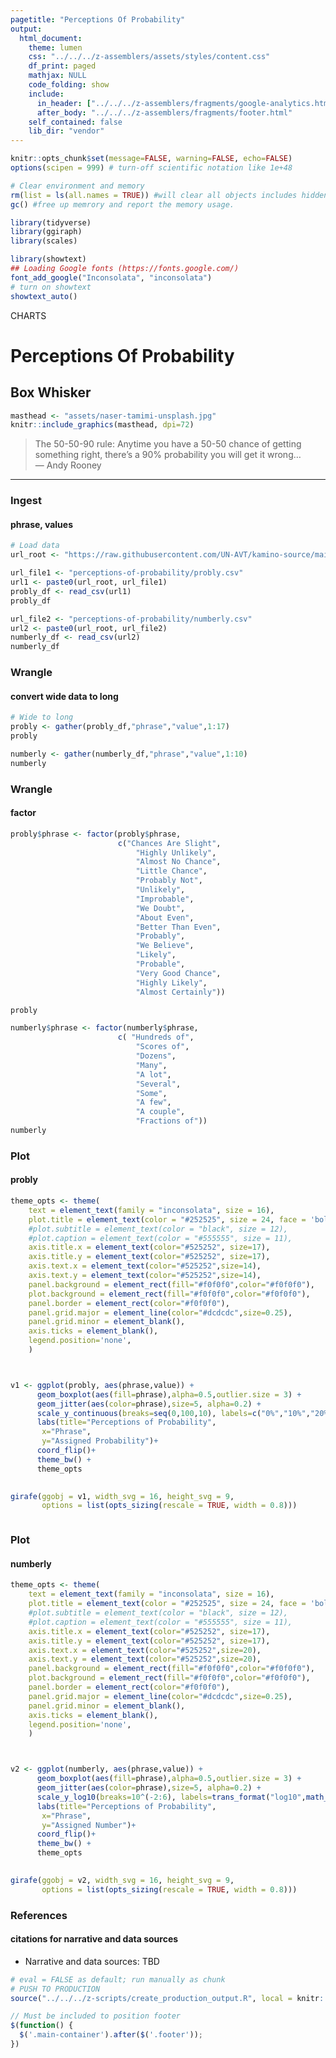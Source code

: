 ```yaml
---
pagetitle: "Perceptions Of Probability"
output:
  html_document:
    theme: lumen
    css: "../../../z-assemblers/assets/styles/content.css"
    df_print: paged
    mathjax: NULL
    code_folding: show
    include:
      in_header: ["../../../z-assemblers/fragments/google-analytics.html", "../../../z-assemblers/fragments/header.html"]
      after_body: "../../../z-assemblers/fragments/footer.html"
    self_contained: false
    lib_dir: "vendor"
---
```


```r

knitr::opts_chunk$set(message=FALSE, warning=FALSE, echo=FALSE)
options(scipen = 999) # turn-off scientific notation like 1e+48

# Clear environment and memory
rm(list = ls(all.names = TRUE)) #will clear all objects includes hidden objects.
gc() #free up memrory and report the memory usage.

library(tidyverse)
library(ggiraph)
library(scales)

library(showtext)
## Loading Google fonts (https://fonts.google.com/)
font_add_google("Inconsolata", "inconsolata")
# turn on showtext
showtext_auto()

```

<div class="activity">
CHARTS
</div>

# Perceptions Of Probability
## Box Whisker

```r

masthead <- "assets/naser-tamimi-unsplash.jpg"
knitr::include_graphics(masthead, dpi=72)

```

> The 50-50-90 rule: Anytime you have a 50-50 chance of getting something right, there's a 90% probability you will get it wrong...\
--- Andy Rooney\

***

### Ingest
#### phrase, values

```r

# Load data
url_root <- "https://raw.githubusercontent.com/UN-AVT/kamino-source/main/sources/0-shared/data/"

url_file1 <- "perceptions-of-probability/probly.csv"
url1 <- paste0(url_root, url_file1)
probly_df <- read_csv(url1)
probly_df

url_file2 <- "perceptions-of-probability/numberly.csv"
url2 <- paste0(url_root, url_file2)
numberly_df <- read_csv(url2)
numberly_df


```


### Wrangle
#### convert wide data to long

```r

# Wide to long
probly <- gather(probly_df,"phrase","value",1:17)
probly

numberly <- gather(numberly_df,"phrase","value",1:10)
numberly

```


### Wrangle
#### factor


```r


probly$phrase <- factor(probly$phrase, 
                        c("Chances Are Slight",
                            "Highly Unlikely",
                            "Almost No Chance",
                            "Little Chance",
                            "Probably Not",
                            "Unlikely",
                            "Improbable",
                            "We Doubt",
                            "About Even",
                            "Better Than Even",
                            "Probably",
                            "We Believe",
                            "Likely",
                            "Probable",
                            "Very Good Chance",
                            "Highly Likely",
                            "Almost Certainly"))

probly

numberly$phrase <- factor(numberly$phrase, 
                        c( "Hundreds of",
                            "Scores of",
                            "Dozens",
                            "Many",
                            "A lot",
                            "Several",
                            "Some",
                            "A few",
                            "A couple",
                            "Fractions of"))
numberly

```


### Plot
#### probly


```r

theme_opts <- theme(
    text = element_text(family = "inconsolata", size = 16), 
    plot.title = element_text(color = "#252525", size = 24, face = 'bold'),
    #plot.subtitle = element_text(color = "black", size = 12),
    #plot.caption = element_text(color = "#555555", size = 11),
    axis.title.x = element_text(color="#525252", size=17),
    axis.title.y = element_text(color="#525252", size=17),
    axis.text.x = element_text(color="#525252",size=14),
    axis.text.y = element_text(color="#525252",size=14),
    panel.background = element_rect(fill="#f0f0f0",color="#f0f0f0"),
    plot.background = element_rect(fill="#f0f0f0",color="#f0f0f0"),
    panel.border = element_rect(color="#f0f0f0"),
    panel.grid.major = element_line(color="#dcdcdc",size=0.25),
    panel.grid.minor = element_blank(),
    axis.ticks = element_blank(),
    legend.position='none',
    )



v1 <- ggplot(probly, aes(phrase,value)) +
      geom_boxplot(aes(fill=phrase),alpha=0.5,outlier.size = 3) +
      geom_jitter(aes(color=phrase),size=5, alpha=0.2) + 
      scale_y_continuous(breaks=seq(0,100,10), labels=c("0%","10%","20%","30%","40%","50%","60%","70%","80%","90%","100%")) +
      labs(title="Perceptions of Probability",
       x="Phrase",
       y="Assigned Probability")+
      coord_flip()+
      theme_bw() +
      theme_opts
      

girafe(ggobj = v1, width_svg = 16, height_svg = 9,
       options = list(opts_sizing(rescale = TRUE, width = 0.8)))



```

### Plot
#### numberly

```r

theme_opts <- theme(
    text = element_text(family = "inconsolata", size = 16), 
    plot.title = element_text(color = "#252525", size = 24, face = 'bold'),
    #plot.subtitle = element_text(color = "black", size = 12),
    #plot.caption = element_text(color = "#555555", size = 11),
    axis.title.x = element_text(color="#525252", size=17),
    axis.title.y = element_text(color="#525252", size=17),
    axis.text.x = element_text(color="#525252",size=20),
    axis.text.y = element_text(color="#525252",size=20),
    panel.background = element_rect(fill="#f0f0f0",color="#f0f0f0"),
    plot.background = element_rect(fill="#f0f0f0",color="#f0f0f0"),
    panel.border = element_rect(color="#f0f0f0"),
    panel.grid.major = element_line(color="#dcdcdc",size=0.25),
    panel.grid.minor = element_blank(),
    axis.ticks = element_blank(),
    legend.position='none',
    )



v2 <- ggplot(numberly, aes(phrase,value)) +
      geom_boxplot(aes(fill=phrase),alpha=0.5,outlier.size = 3) +
      geom_jitter(aes(color=phrase),size=5, alpha=0.2) + 
      scale_y_log10(breaks=10^(-2:6), labels=trans_format("log10",math_format(10^.x))) +
      labs(title="Perceptions of Probability",
       x="Phrase",
       y="Assigned Number")+
      coord_flip()+
      theme_bw() +
      theme_opts
      

girafe(ggobj = v2, width_svg = 16, height_svg = 9,
       options = list(opts_sizing(rescale = TRUE, width = 0.8)))

```

### References
#### citations for narrative and data sources

* Narrative and data sources: TBD

```r

# eval = FALSE as default; run manually as chunk
# PUSH TO PRODUCTION
source("../../../z-scripts/create_production_output.R", local = knitr::knit_global())

```



```js

// Must be included to position footer
$(function() {
  $('.main-container').after($('.footer'));
})

```

